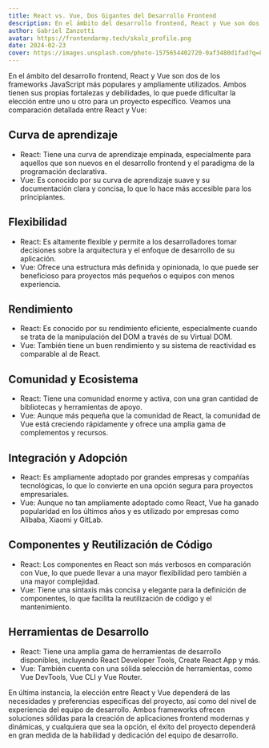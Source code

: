 ```yaml
---
title: React vs. Vue, Dos Gigantes del Desarrollo Frontend
description: En el ámbito del desarrollo frontend, React y Vue son dos de los frameworks JavaScript más populares y ampliamente utilizados. Ambos tienen sus propias fortalezas y debilidades, lo que puede dificultar la elección entre uno u otro para un proyecto específico.
author: Gabriel Zanzotti
avatar: https://frontendarmy.tech/skolz_profile.png
date: 2024-02-23
cover: https://images.unsplash.com/photo-1575654402720-0af3480d1fad?q=80&w=2964&auto=format&fit=crop&ixlib=rb-4.0.3&ixid=M3wxMjA3fDB8MHxwaG90by1wYWdlfHx8fGVufDB8fHx8fA%3D%3D
---
```


En el ámbito del desarrollo frontend, React y Vue son dos de los frameworks JavaScript más populares y ampliamente utilizados. Ambos tienen sus propias fortalezas y debilidades, lo que puede dificultar la elección entre uno u otro para un proyecto específico. Veamos una comparación detallada entre React y Vue:

## Curva de aprendizaje
- React: Tiene una curva de aprendizaje empinada, especialmente para aquellos que son nuevos en el desarrollo frontend y el paradigma de la programación declarativa.
- Vue: Es conocido por su curva de aprendizaje suave y su documentación clara y concisa, lo que lo hace más accesible para los principiantes.

## Flexibilidad
- React: Es altamente flexible y permite a los desarrolladores tomar decisiones sobre la arquitectura y el enfoque de desarrollo de su aplicación.
- Vue: Ofrece una estructura más definida y opinionada, lo que puede ser beneficioso para proyectos más pequeños o equipos con menos experiencia.

## Rendimiento
- React: Es conocido por su rendimiento eficiente, especialmente cuando se trata de la manipulación del DOM a través de su Virtual DOM.
- Vue: También tiene un buen rendimiento y su sistema de reactividad es comparable al de React.

## Comunidad y Ecosistema
- React: Tiene una comunidad enorme y activa, con una gran cantidad de bibliotecas y herramientas de apoyo.
- Vue: Aunque más pequeña que la comunidad de React, la comunidad de Vue está creciendo rápidamente y ofrece una amplia gama de complementos y recursos.

## Integración y Adopción
- React: Es ampliamente adoptado por grandes empresas y compañías tecnológicas, lo que lo convierte en una opción segura para proyectos empresariales.
- Vue: Aunque no tan ampliamente adoptado como React, Vue ha ganado popularidad en los últimos años y es utilizado por empresas como Alibaba, Xiaomi y GitLab.

## Componentes y Reutilización de Código
- React: Los componentes en React son más verbosos en comparación con Vue, lo que puede llevar a una mayor flexibilidad pero también a una mayor complejidad.
- Vue: Tiene una sintaxis más concisa y elegante para la definición de componentes, lo que facilita la reutilización de código y el mantenimiento.

## Herramientas de Desarrollo
- React: Tiene una amplia gama de herramientas de desarrollo disponibles, incluyendo React Developer Tools, Create React App y más.
- Vue: También cuenta con una sólida selección de herramientas, como Vue DevTools, Vue CLI y Vue Router.

En última instancia, la elección entre React y Vue dependerá de las necesidades y preferencias específicas del proyecto, así como del nivel de experiencia del equipo de desarrollo. Ambos frameworks ofrecen soluciones sólidas para la creación de aplicaciones frontend modernas y dinámicas, y cualquiera que sea la opción, el éxito del proyecto dependerá en gran medida de la habilidad y dedicación del equipo de desarrollo.
